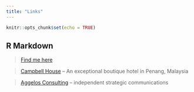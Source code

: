 ```yaml
---
title: "Links"
---
```


```r
knitr::opts_chunk$set(echo = TRUE)
```

## R Markdown
> [Find me here](https://www.linkedin.com/in/chriswrayuk/)

> [Campbell House](http://campbellhousepenang.com/) -- An exceptional boutique hotel in Penang, Malaysia

> [Aggelos Consulting](http://www.aggelosconsulting.com/) -- independent strategic communications
